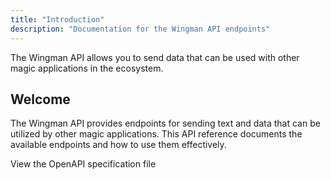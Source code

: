 ```yaml
---
title: "Introduction"
description: "Documentation for the Wingman API endpoints"
---
```


<Note>
  The Wingman API allows you to send data that can be used with other magic applications in the ecosystem.
</Note>

## Welcome

The Wingman API provides endpoints for sending text and data that can be utilized by other magic applications. This API reference documents the available endpoints and how to use them effectively.

<Card title="Wingman API Endpoints" icon="wand-magic-sparkles" href="https://github.com/mintlify/starter/blob/main/api-reference/openapi.json">
  View the OpenAPI specification file
</Card>